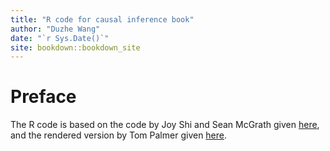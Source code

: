 ```yaml
--- 
title: "R code for causal inference book"
author: "Duzhe Wang"
date: "`r Sys.Date()`"
site: bookdown::bookdown_site
---
```



# Preface{-}

The R code is based on the code by Joy Shi and Sean McGrath given [here](https://cdn1.sph.harvard.edu/wp-content/uploads/sites/1268/1268/20/Rcode_CIpart2.zip), and the rendered version by Tom Palmer given [here](https://remlapmot.github.io/cibookex-r/). 

